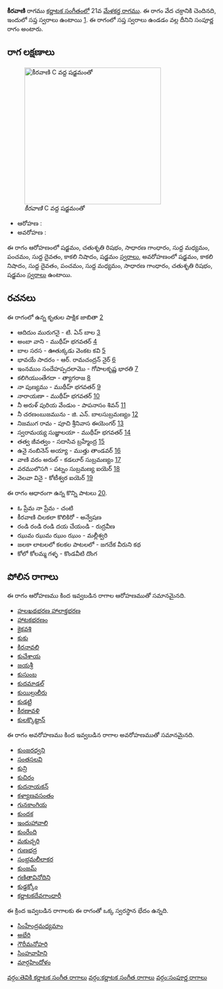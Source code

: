 {{Infobox ragam
	| name          	= కీరవాణి
	| synonym	    	= 
	| mela          	= 21
	| chakra        	= వేద
	| janaka        	= 
	| type          	= సంపూర్ణ
	| arohanam      	= {{svaraC|S|R2|G2|M1|P|D1|N3|S'}} 
	| avarohanam    	= {{svaraC|S'|N3|D1|P|M1|G2|R2|S}}
	| jeeva         	=
	| chhaya        	=
	| nyasa         	=
	| vishesha      	= 
	| equivalent  		= 
}}
{{కర్ణాటక సంగీత రాగాలు}}
'''కీరవాణి''' రాగము [[కర్ణాటక సంగీతం]]లో 21వ [[మేళకర్త రాగము]]. ఈ రాగం వేద చక్రానికి చెందినది, ఇందులో సప్త స్వరాలు ఉంటాయి [https://en.wikipedia.org/wiki/Melakarta]. ఈ రాగంలో సప్త స్వరాలు ఉండడం వల్ల దీనిని సంపూర్ణ రాగం అంటారు.


==రాగ లక్షణాలు==
[[Image:keeravani_kb2wiki.png|thumb|right|316px|''కీరవాణి'' C వద్ద షడ్జమంతో]]

* ఆరోహణ : {{svaraC|S|R2|G2|M1|P|D1|N3|S'}} 
* అవరోహణ : {{svaraC|S'|N3|D1|P|M1|G2|R2|S}}

ఈ రాగం ఆరోహణంలో షడ్జమం, చతుశృతి రిషభం, సాధారణ  గాంధారం, సుద్ద మధ్యమం, పంచమం, సుద్ద దైవతం, కాకలి  నిషాదం, షడ్జమం [[స్వరాలు]], అవరోహణంలో షడ్జమం, కాకలి  నిషాదం, సుద్ద దైవతం, పంచమం, సుద్ద మధ్యమం, సాధారణ  గాంధారం, చతుశృతి రిషభం, షడ్జమం [[స్వరాలు]] ఉంటాయి.

==రచనలు==
ఈ రాగంలో ఉన్న కృతుల పాక్షిక జాబితా [https://github.com/ssrihari/ragavardhini/blob/master/ragas/kritis.psv]
* ఆదిదుం మురుగనై - టి. ఏన్ బాల [http://www.karnatik.com/c1811.shtml]
* అంబా వాని - ముథీహ్ భగవతర్ [http://www.karnatik.com/c1756.shtml]
* బాల సరస - ఊతుక్కడు వెంకట కవి [http://www.karnatik.com/c3137.shtml]
* భావయే సాదరం - ఆర్. రామచంద్రన్ నైర్ [http://www.karnatik.com/c3092.shtml]
* ఇంనముం సందేహప్పదలామొ - గోపాలకృష్ణ భారతి [http://www.karnatik.com/c3290.shtml]
* కలిగియుంతేగదా - త్యాగరాజ [http://www.karnatik.com/c1514.shtml]
* నా పుణ్యము - ముథీహ్ భగవతర్ [http://www.karnatik.com/c2135.shtml]
* నారాయణా - ముథీహ్ భగవతర్ [http://www.karnatik.com/c2012.shtml]
* నీ అరుళ్  పురియ వేండుం - పాపనాసం  శివన్ [http://www.karnatik.com/c1553.shtml]
* నీ చరణంబుజమును - జి. ఎన్. బాలసుబ్రమణ్యం [http://www.karnatik.com/c3065.shtml]
* నిజముగ రామ - పూచి శ్రీనివాస ఈయెంగర్ [http://www.karnatik.com/c3242.shtml]
* స్వరామయ్య సుజ్ఞాలయా - ముథీహ్ భగవతర్ [http://www.karnatik.com/c1936.shtml]
* తత్వ జీవత్వం - సదాసివ  బ్రహ్మేంద్ర [http://www.karnatik.com/c2978.shtml]
* ఉనై నంబినెన్ అయ్యా - ముత్తు తాండవర్ [http://www.karnatik.com/c1464.shtml]
* వాణి వరం అరుల్ - కడలూర్  సుబ్రమణ్యం [http://www.karnatik.com/c3285.shtml]
* వరములొసగి - పట్నం సుబ్రమణ్య ఐయెర్ [http://www.karnatik.com/c1737.shtml]
* వెలవా వినై - కోటీశ్వర ఐయెర్ [http://www.karnatik.com/c1777.shtml]

ఈ రాగం ఆధారంగా ఉన్న కొన్ని పాటలు [http://rksanka.tripod.com/music/rslist.html].
* ఓ ప్రేమ నా ప్రేమ - చంటి
* కీరవాణి చిలకలా కొలికిరో - అన్వేషణ
* రండి రండి రండి దయ చేయండి - రుద్రవీణ
* ఝుమ ఝుమ ఝుం ఝుం - మల్లీశ్వరి
* జలకా లాటలలో కలకల పాటలలో - జగదేక వీరుని కథ
* కోలో కోలమ్మ గళ్ళ - కొండవీటి దొంగ




==పోలిన రాగాలు==
ఈ రాగం ఆరోహణము కింద ఇవ్వబడిన రాగాల ఆరోహణముతో సమానమైనది.
* [[హలఖథభరణ హాలాక్తభరణ]]
* [[హాటకభరణం]]
* [[కైకవశి]]
* [[కుకు]]
* [[కిరనావలి]]
* [[కుచేశాయ]]
* [[జయశ్రీ]]
* [[కుసుంబ]]
* [[కుదమాడల్]]
* [[కుయిల్రులీరు]]
* [[కుడట్టి]]
* [[కీరణావళి]]
* [[కులక్కొట్టాన్]]

ఈ రాగం అవరోహణము కింద ఇవ్వబడిన రాగాల అవరోహణముతో సమానమైనది.
* [[కుంజరధ్వని]]
* [[సంతసలవి]]
* [[కున్రి]]
* [[కుచిరం]]
* [[కుదనాయకన్]]
* [[కళ్యాణవసంతం]]
* [[గునకాంగియ]]
* [[కుందక]]
* [[ఇందుహావాలి]]
* [[ కుంరేంది]]
* [[ మకుచ్చరి]]
* [[గుణభద్ర]]
* [[సంభ్రమలీలాకర]]
* [[ కుంజమ్]]
* [[గణితావినోదిని]]
* [[కుడ్డక్కోం]]
* [[కర్ణాటకదేవగాంధారీ]]

ఈ క్రింద ఇవ్వబడిన రాగాలకు ఈ రాగంతో ఒక్క స్వరస్థాన భేదం ఉన్నది.
* [[సింహేంద్రమధ్యమాం]]
* [[అభేరి]]
* [[గౌరీమనోహరి]]
* [[సింహవాహిని]]
* [[మార్గహిందోళం]]



[[వర్గం:తెవికి కర్ణాటక సంగీత రాగాలు]]
[[వర్గం:కర్ణాటక సంగీత రాగాలు]]
[[వర్గం:సంపూర్ణ రాగాలు]]